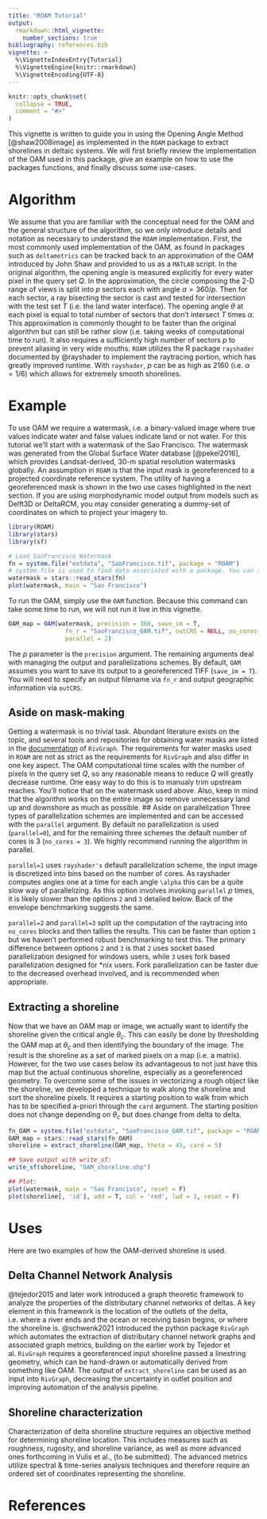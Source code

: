 ```yaml
---
title: "ROAM Tutorial"
output: 
  rmarkdown::html_vignette:
    number_sections: true
bibliography: references.bib
vignette: >
  %\VignetteIndexEntry{Tutorial}
  %\VignetteEngine{knitr::rmarkdown}
  %\VignetteEncoding{UTF-8}
---
```


```r
knitr::opts_chunk$set(
  collapse = TRUE,
  comment = "#>"
)
```

This vignette is written to guide you in using the Opening Angle Method <OAM> [@shaw2008image] as implemented in the `ROAM` package to extract shorelines in deltaic systems. We will first briefly review the implementation of the OAM used in this package, give an example on how to use the packages functions, and finally discuss some use-cases.

# Algorithm
We assume that you are familiar with the conceptual need for the OAM and the general structure of the algorithm, so we only introduce details and notation as necessary to understand the `ROAM` implementation. First, the most commonly used implementation of the OAM, as found in packages such as `deltametrics` can be tracked back to an approximation of the OAM introduced by John Shaw and provided to us as a `MATLAB` script. In the original algorithm, the opening angle is measured explicitly for every water pixel in the query set $Q$. In the approximation, the circle composing the 2-D range of views is split into $p$ sectors each with angle $\alpha = 360/p$. Then for each sector, a ray bisecting the sector is cast and tested for intersection with the test set $T$ (i.e. the land water interface). The opening angle $\theta$ at each pixel is equal to total number of sectors that don't intersect $T$ times $\alpha$. This approximation is commonly thought to be faster than the original algorithm but can still be rather slow (i.e. taking weeks of computational time to run). It also requires a sufficiently high number of sectors $p$ to prevent aliasing in very wide mouths. `ROAM` utilizes the R package `rayshader` documented by @rayshader to implement the raytracing portion, which has greatly improved runtime. With `rayshader`, $p$ can be as high as 2160 (i.e. $\alpha=1/6$) which allows for extremely smooth shorelines. 

# Example
To use OAM we require a watermask, i.e. a binary-valued image where true values indicate water and false values indicate land or not water. For this tutorial we'll start with a watermask of the Sao Francisco. The watermask was generated from the Global Surface Water database [@pekel2016], which provides Landsat-derived, 30-m spatial resolution watermasks globally. An assumption in `ROAM` is that the input mask is georeferenced to a projected coordinate reference system. The utility of having a georeferenced mask is shown in the two use cases highlighted in the next section. If you are using morphodynamic model output from models such as Delft3D or DeltaRCM, you may consider generating a dummy-set of coordinates on which to project your imagery to. 

```r
library(ROAM)
library(stars)
library(sf)
```

```r
# Load SaoFrancisco Watermask
fn = system.file("extdata", "SaoFrancisco.tif", package = "ROAM")
# system.file is used to find data associated with a package. You can simply pass a filename such as "./images/randomdelta.tif" to read_stars. 
watermask = stars::read_stars(fn)
plot(watermask, main = "Sao Francisco")


```

To run the OAM, simply use the `OAM` function. Because this command can take some time to run, we will not run it live in this vignette. 
```r
OAM_map = OAM(watermask, precision = 360, save_im = T,
                fn_r = "SaoFrancisco_OAM.tif", outCRS = NULL, no_cores = 3,
                parallel = 2)
```

The $p$ parameter is the `precision` argument. The remaining arguments deal with managing the output and parallelizations schemes. By default, `OAM` assumes you want to save its output to a georeferenced TIFF (`save_im = T`). You will need to specify an output filename via `fn_r` and output geographic information via `outCRS`.

## Aside on mask-making
Getting a watermask is no trivial task. Abundant literature exists on the topic, and several tools and repositories for obtaining water masks are listed in the [documentation](https://jonschwenk.github.io/RivGraph/maskmaking/index.html) of `RivGraph`. The requirements for water masks used in `ROAM` are not as strict as the requirements for `RivGraph` and also differ in one key aspect. The OAM computational time scales with the number of pixels in the query set $Q$, so any reasonable means to reduce $Q$ will greatly decrease runtime. One easy way to do this is to manualy trim upstream reaches. You'll notice that on the watermask used above. Also, keep in mind that the algorithm works on the entire image so remove unnecessary land up and downshore as much as possible.
## Aside on parallelization
Three types of parallelization schemes are implemented and can be accessed with the `parallel` argument. By default no parallelization is used (`parallel=0`), and for the remaining three schemes the default number of cores is 3 (`no_cores = 3`). We highly recommend running the algorithm in parallel. 

`parallel=1` uses `rayshader's` default parallelization scheme, the input image is discretized into bins based on the number of cores. As rayshader computes angles one at a time for each angle `\alpha` this can be a quite slow way of parallelizing. As this option involves invoking `parallel` $p$ times, it is likely slower than the options `2` and `3` detailed below. Back of the envelope benchmarking suggests the same.

`parallel=2` and `parallel=3` split up the computation of the raytracing into `no_cores` blocks and then tallies the results. This can be faster than option `1` but we haven't performed robust benchmarking to test this. The primary difference between options `2` and `3` is that `2` uses socket based parallelization designed for windows users, while `3` uses fork based parallelization designed for *nix users. Fork parallelization can be faster due to the decreased overhead involved, and is recommended when appropriate.

## Extracting a shoreline
Now that we have an OAM map or image, we actually want to identify the shoreline given the critical angle $\theta_c$. This can easily be done by thresholding the OAM map at $\theta_c$ and then identifying the boundary of the image. The result is the shoreline as a set of marked pixels on a map (i.e. a matrix). However, for the two use cases below its advantageous to not just have this map but the actual continuous shoreline, especially as a georeferenced geometry. To overcome some of the issues in vectorizing a rough object like the shoreline, we developed a technique to walk along the shoreline and sort the shoreline pixels. It requires a starting position to walk from which has to be specified a-priori through the `card` argument. The starting position does not change depending on $\theta_c$ but does change from delta to delta. 

```r
fn_OAM = system.file("extdata", "SaoFrancisco_OAM.tif", package = "ROAM")
OAM_map = stars::read_stars(fn_OAM)
shoreline = extract_shoreline(OAM_map, theta = 45, card = 5)

## Save output with write_sf:
write_sf(shoreline, "OAM_shoreline.shp")

## Plot:
plot(watermask, main = "Sao Francisco", reset = F)
plot(shoreline[, 'id'], add = T, col = 'red', lwd = 3, reset = F)
```

# Uses
Here are two examples of how the OAM-derived shoreline is used.

## Delta Channel Network Analysis
@tejedor2015 and later work introduced a graph theoretic framework to analyze the properties of the distributary channel networks of deltas. A key element in this framework is the location of the outlets of the delta, i.e. where a river ends and the ocean or receiving basin begins, or where the shoreline is. @schwenk2021 introduced the python package `RivGraph` which automates the extraction of distributary channel network graphs and associated graph metrics, building on the earlier work by Tejedor et al. `RivGraph` requires a georeferenced input shoreline passed a linestring geometry, which can be hand-drawn or automatically derived from something like OAM. The output of `extract_shoreline` can be used as an input into `RivGraph`, decreasing the uncertainty in outlet position and improving automation of the analysis pipeline.

## Shoreline characterization
Characterization of delta shoreline structure requires an objective method for determining shoreline location. This includes measures such as roughness, rugosity, and shoreline variance, as well as more advanced ones forthcoming in Vulis et al., (to be submitted). The advanced metrics utilize spectral & time-series analysis techniques and therefore require an ordered set of coordinates representing the shoreline. 

# References

